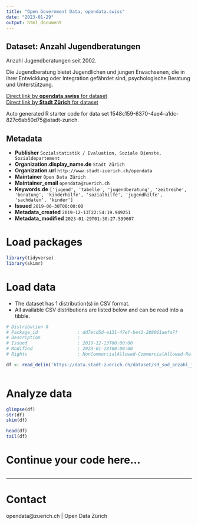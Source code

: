 ```yaml
---
title: "Open Government Data, opendata.swiss"
date: "2023-01-29"
output: html_document
---
```


## Dataset: Anzahl Jugendberatungen

Anzahl Jugendberatungen seit 2002.

Die Jugendberatung bietet Jugendlichen und jungen Erwachsenen, die in ihrer Entwicklung oder Integration gefährdet sind, psychologische Beratung und Unterstützung.  


[Direct link by **opendata.swiss** for dataset](https://opendata.swiss/de/dataset/anzahl-jugendberatungen)<br>
[Direct link by **Stadt Zürich** for dataset](https://data.stadt-zuerich.ch/dataset/sd_sod_anzahl_jugendberatungen)

Auto generated R starter code for data set 1548c159-6370-4ae4-a1dc-827c6ab50d75@stadt-zurich.

## Metadata

- **Publisher** `Sozialstatistik / Evaluation, Soziale Dienste, Sozialdepartement`
- **Organization.display_name.de** `Stadt Zürich`
- **Organization.url** `http://www.stadt-zuerich.ch/opendata`
- **Maintainer** `Open Data Zürich`
- **Maintainer_email** `opendata@zuerich.ch`
- **Keywords.de** `['jugend', 'tabelle', 'jugendberatung', 'zeitreihe', 'beratung', 'kinderhilfe', 'sozialhilfe', 'jugendhilfe', 'sachdaten', 'kinder']`
- **Issued** `2019-06-30T00:00:00`
- **Metadata_created** `2019-12-13T22:54:19.949251`
- **Metadata_modified** `2023-01-29T01:30:27.599607`


# Load packages

```r

library(tidyverse)
library(skimr)

```

# Load data

-   The dataset has 1 distribution(s) in CSV format.
-   All available CSV distributions are listed below and can be read into a tibble.

```r

# Distribution 0
# Package_id               : dd7ecd5d-e131-47ef-be42-288061aefa7f
# Description              : 
# Issued                   : 2019-12-13T00:00:00
# Modified                 : 2023-01-28T00:00:00
# Rights                   : NonCommercialAllowed-CommercialAllowed-ReferenceNotRequired

df <- read_delim('https://data.stadt-zuerich.ch/dataset/sd_sod_anzahl_jugendberatungen/download/sd_sod_anzahl_jugendberatungen.csv')



```

# Analyze data

```r

glimpse(df)
str(df)
skim(df)

head(df)
tail(df)

```

# Continue your code here...

```r

```

------------------------------------------------------------------------

# Contact

opendata@zuerich.ch | Open Data Zürich
